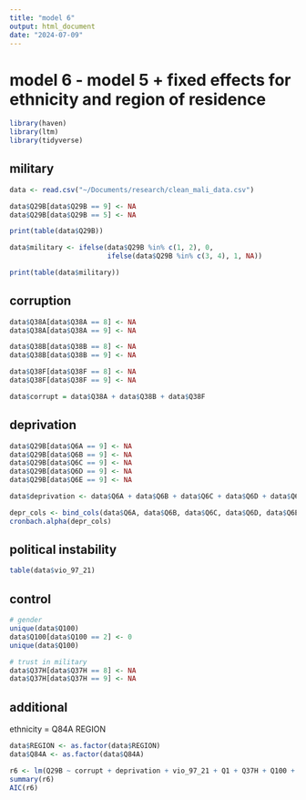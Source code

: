 ```yaml
---
title: "model 6"
output: html_document
date: "2024-07-09"
---
```


# model 6 - model 5 + fixed effects for ethnicity and region of residence 

```r
library(haven)
library(ltm)
library(tidyverse)
```

## military

```r
data <- read.csv("~/Documents/research/clean_mali_data.csv")

data$Q29B[data$Q29B == 9] <- NA
data$Q29B[data$Q29B == 5] <- NA

print(table(data$Q29B))

data$military <- ifelse(data$Q29B %in% c(1, 2), 0,
                        ifelse(data$Q29B %in% c(3, 4), 1, NA))

print(table(data$military))
```

## corruption

```r
data$Q38A[data$Q38A == 8] <- NA
data$Q38A[data$Q38A == 9] <- NA

data$Q38B[data$Q38B == 8] <- NA
data$Q38B[data$Q38B == 9] <- NA

data$Q38F[data$Q38F == 8] <- NA
data$Q38F[data$Q38F == 9] <- NA

data$corrupt = data$Q38A + data$Q38B + data$Q38F
```

## deprivation

```r
data$Q29B[data$Q6A == 9] <- NA
data$Q29B[data$Q6B == 9] <- NA
data$Q29B[data$Q6C == 9] <- NA
data$Q29B[data$Q6D == 9] <- NA
data$Q29B[data$Q6E == 9] <- NA

data$deprivation <- data$Q6A + data$Q6B + data$Q6C + data$Q6D + data$Q6E

depr_cols <- bind_cols(data$Q6A, data$Q6B, data$Q6C, data$Q6D, data$Q6E)
cronbach.alpha(depr_cols)
```

## political instability

```r
table(data$vio_97_21)
```

## control

```r
# gender
unique(data$Q100)
data$Q100[data$Q100 == 2] <- 0
unique(data$Q100)

# trust in military
data$Q37H[data$Q37H == 8] <- NA
data$Q37H[data$Q37H == 9] <- NA
```

## additional

ethnicity = Q84A
REGION

```r
data$REGION <- as.factor(data$REGION)
data$Q84A <- as.factor(data$Q84A)
```


```r
r6 <- lm(Q29B ~ corrupt + deprivation + vio_97_21 + Q1 + Q37H + Q100 + Q94 + night_2020mean + REGION + Q84A, data = data)
summary(r6)
AIC(r6)
```

